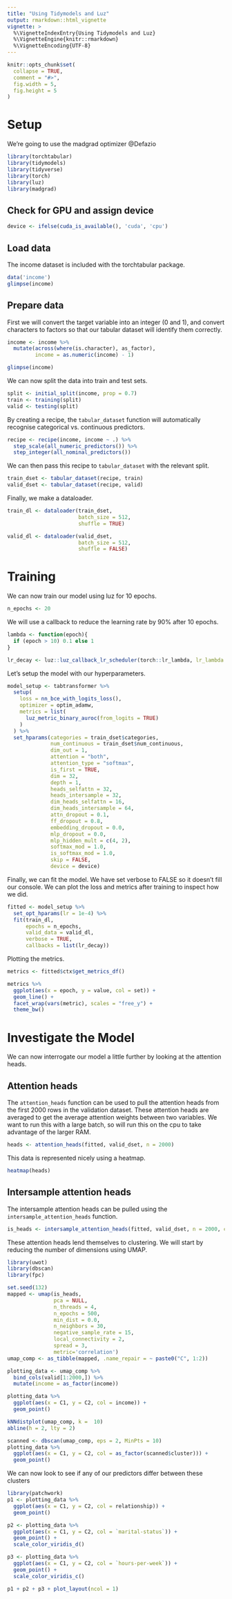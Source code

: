 ```yaml
---
title: "Using Tidymodels and Luz"
output: rmarkdown::html_vignette
vignette: >
  %\VignetteIndexEntry{Using Tidymodels and Luz}
  %\VignetteEngine{knitr::rmarkdown}
  %\VignetteEncoding{UTF-8}
---
```


```r
knitr::opts_chunk$set(
  collapse = TRUE,
  comment = "#>",
  fig.width = 5,
  fig.height = 5
)
```

# Setup

We're going to use the madgrad optimizer @Defazio

```r
library(torchtabular)
library(tidymodels)
library(tidyverse)
library(torch)
library(luz)
library(madgrad)
```

## Check for GPU and assign device

```r
device <- ifelse(cuda_is_available(), 'cuda', 'cpu')
```

## Load data

The income dataset is included with the torchtabular package.

```r
data('income')
glimpse(income)
```

## Prepare data

First we will convert the target variable into an integer (0 and 1), and convert characters to factors so that our tabular dataset will identify them correctly.

```r
income <- income %>%
  mutate(across(where(is.character), as_factor),
         income = as.numeric(income) - 1)

glimpse(income)
```

We can now split the data into train and test sets.

```r
split <- initial_split(income, prop = 0.7)
train <- training(split)
valid <- testing(split)
```

By creating a recipe, the `tabular_dataset` function will automatically recognise categorical vs. continuous predictors.

```r
recipe <- recipe(income, income ~ .) %>%
  step_scale(all_numeric_predictors()) %>%
  step_integer(all_nominal_predictors())
```

We can then pass this recipe to `tabular_dataset` with the relevant split.

```r
train_dset <- tabular_dataset(recipe, train)
valid_dset <- tabular_dataset(recipe, valid)
```

Finally, we make a dataloader.

```r
train_dl <- dataloader(train_dset,
                       batch_size = 512,
                       shuffle = TRUE)

valid_dl <- dataloader(valid_dset,
                       batch_size = 512,
                       shuffle = FALSE)
```

# Training

We can now train our model using luz for 10 epochs.

```r
n_epochs <- 20
```

We will use a callback to reduce the learning rate by 90% after 10 epochs.

```r
lambda <- function(epoch){
  if (epoch > 10) 0.1 else 1
}

lr_decay <- luz::luz_callback_lr_scheduler(torch::lr_lambda, lr_lambda = lambda)
```

Let's setup the model with our hyperparameters.

```r
model_setup <- tabtransformer %>%
  setup(
    loss = nn_bce_with_logits_loss(),
    optimizer = optim_adamw,
    metrics = list(
      luz_metric_binary_auroc(from_logits = TRUE)
    )
  ) %>%
  set_hparams(categories = train_dset$categories,
              num_continuous = train_dset$num_continuous,
              dim_out = 1,
              attention = "both",
              attention_type = "softmax",
              is_first = TRUE,
              dim = 32,
              depth = 1,
              heads_selfattn = 32,
              heads_intersample = 32,
              dim_heads_selfattn = 16,
              dim_heads_intersample = 64,
              attn_dropout = 0.1,
              ff_dropout = 0.8,
              embedding_dropout = 0.0,
              mlp_dropout = 0.0,
              mlp_hidden_mult = c(4, 2),
              softmax_mod = 1.0,
              is_softmax_mod = 1.0,
              skip = FALSE,
              device = device)
```

Finally, we can fit the model. We have set verbose to FALSE so it doesn't fill our console. We can plot the loss and metrics after training to inspect how we did.



```r
fitted <- model_setup %>% 
  set_opt_hparams(lr = 1e-4) %>% 
  fit(train_dl,
      epochs = n_epochs,
      valid_data = valid_dl,
      verbose = TRUE,
      callbacks = list(lr_decay))
```


Plotting the metrics.

```r
metrics <- fitted$ctx$get_metrics_df()

metrics %>% 
  ggplot(aes(x = epoch, y = value, col = set)) + 
  geom_line() + 
  facet_wrap(vars(metric), scales = "free_y") +
  theme_bw()
```

# Investigate the Model

We can now interrogate our model a little further by looking at the attention heads.

## Attention heads

The `attention_heads` function can be used to pull the attention heads from the first 2000 rows in the validation dataset. These attention heads are averaged to get the average attention weights between two variables. We want to run this with a large batch, so will run this on the cpu to take advantage of the larger RAM.

```r
heads <- attention_heads(fitted, valid_dset, n = 2000)
```

This data is represented nicely using a heatmap.

```r
heatmap(heads)
```

## Intersample attention heads

The intersample attention heads can be pulled using the `intersample_attention_heads` function.

```r
is_heads <- intersample_attention_heads(fitted, valid_dset, n = 2000, cut = 0.00)
```

These attention heads lend themselves to clustering. We will start by reducing the number of dimensions using UMAP.

```r
library(uwot)
library(dbscan)
library(fpc)

set.seed(132)
mapped <- umap(is_heads, 
               pca = NULL, 
               n_threads = 4, 
               n_epochs = 500,
               min_dist = 0.0,
               n_neighbors = 30,
               negative_sample_rate = 15,
               local_connectivity = 2,
               spread = 3,
               metric='correlation')
umap_comp <- as_tibble(mapped, .name_repair = ~ paste0("C", 1:2))

plotting_data <- umap_comp %>% 
  bind_cols(valid[1:2000,]) %>% 
  mutate(income = as_factor(income))

plotting_data %>% 
  ggplot(aes(x = C1, y = C2, col = income)) +
  geom_point()
```

```r
kNNdistplot(umap_comp, k =  10)
abline(h = 2, lty = 2)
```

```r
scanned <- dbscan(umap_comp, eps = 2, MinPts = 10)
plotting_data %>% 
  ggplot(aes(x = C1, y = C2, col = as_factor(scanned$cluster))) +
  geom_point()
```

We can now look to see if any of our predictors differ between these clusters

```r
library(patchwork)
p1 <- plotting_data %>% 
  ggplot(aes(x = C1, y = C2, col = relationship)) +
  geom_point()

p2 <- plotting_data %>% 
  ggplot(aes(x = C1, y = C2, col = `marital-status`)) +
  geom_point() +
  scale_color_viridis_d()

p3 <- plotting_data %>% 
  ggplot(aes(x = C1, y = C2, col = `hours-per-week`)) +
  geom_point() +
  scale_color_viridis_c()

p1 + p2 + p3 + plot_layout(ncol = 1)
```
